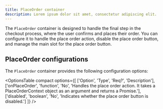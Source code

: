 ```yaml
---
title: PlaceOrder container
description: Lorem ipsum dolor sit amet, consectetur adipiscing elit.
---
```



The `PlaceOrder` container is designed to handle the final step in the checkout process, where the user confirms and places their order. You can configure it to handle the place order action, disable the place order button, and manage the main slot for the place order button.

## PlaceOrder configurations

The `PlaceOrder` container provides the following configuration options:

<OptionsTable
  compact
  options={[
    ['Option', 'Type', 'Req?', 'Description'],
    ['onPlaceOrder', 'function', 'No', 'Handles the place order action. It takes a PlaceOrderContext object as an argument and returns a Promise<void>.'],
    ['disabled', 'boolean', 'No', 'Indicates whether the place order button is disabled.']
  ]}
/>